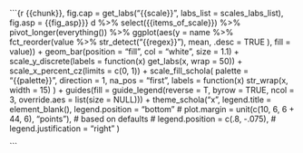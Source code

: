 ```{r {{chunk}}, fig.cap = get_labs("{{scale}}", labs_list = scales_labs_list), fig.asp = {{fig_asp}}}
d %>%
  select({{items_of_scale}}) %>%
  pivot_longer(everything()) %>%
  ggplot(aes(y = name %>%
    fct_reorder(value %>% str_detect("{{regex}}"),
      mean,
      .desc = TRUE
    ), fill = value)) +
  geom_bar(position = "fill", col = "white", size = 1.1) +
  scale_y_discrete(labels = function(x) get_labs(x, wrap = 50)) +
  scale_x_percent_cz(limits = c(0, 1)) +
  scale_fill_schola(
    palette = "{{palette}}", direction = 1, na_pos = "first",
    labels = function(x) str_wrap(x, width = 15)
  ) +
  guides(fill = guide_legend(reverse = T, byrow = TRUE, ncol = 3, override.aes = list(size = NULL))) +
  theme_schola("x",
    legend.title = element_blank(),
    legend.position = "bottom"
    # plot.margin = unit(c(10, 6, 6 + 44, 6), "points"), # based on defaults
    # legend.position = c(.8, -.075),
    # legend.justification = "right"
  )

```

